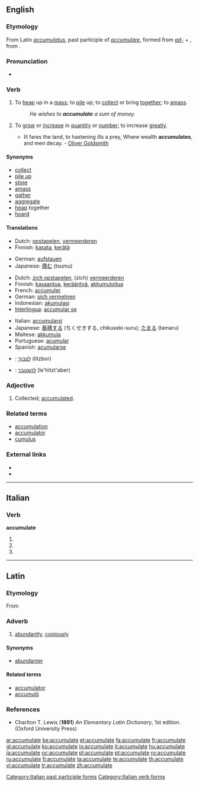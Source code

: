 ==English==

===Etymology===
From Latin ''[[accumulatus]]'', past participle of ''[[accumulare]]'', formed from ''[[ad-]]'' + {{term|cumulare||to heap}}, from {{term|cumulus||a heap}}.

===Pronunciation===
* {{IPA|/əˈkjuːmjʊˌleɪt/}}

===Verb===
{{en-verb|accumulat|ing}}

# {{transitive}} To [[heap]] up in a [[mass]]; to [[pile]] up; to [[collect]] or bring [[together]]; to [[amass]].
#: ''He wishes to '''accumulate''' a sum of money.''
# {{intransitive}} To [[grow]] or [[increase]] in [[quantity]] or [[number]]; to increase [[greatly]].
#* Ill fares the land, to hastening ills a prey, Where wealth '''accumulates''', and men decay. - [[w:Oliver Goldsmith|Oliver Goldsmith]]

====Synonyms====
* [[collect]]
* [[pile up]]
* [[store]]
* [[amass]]
* [[gather]]
* [[aggregate]]
* [[heap]] together
* [[hoard]]

====Translations====
{{trans-top|to pile up}}
* Dutch: [[opstapelen]], [[vermeerderen]]
* Finnish: [[kasata]], [[kerätä]]
{{trans-mid}}
* German: [[aufstauen]]
* Japanese: [[積む]] (tsumu)
{{trans-bottom}}

{{trans-top|to grow in number}}
* Dutch: [[zich opstapelen]], (zich) [[vermeerderen]]
* Finnish: [[kasaantua]], [[kerääntyä]], [[akkumuloitua]]
* French: [[accumuler]]
* German: [[sich vermehren]]
* Indonesian: [[akumulasi]]
* [[Interlingua]]: [[accumular se]]
{{trans-mid}}
* Italian: [[accumularsi]]
* Japanese: [[蓄積する]] (ちくせきする, chikuseki-suru); [[たまる]] (tamaru)
* Maltese: [[akkumula]]
* Portuguese: [[acumular]]
* Spanish: [[acumularse]]
{{trans-bottom}}

{{checktrans-top}}
* {{ttbc|Hebrew}}: [[לצבור]] (litzbor)
* {{ttbc|Hebrew}}: [[להצטבר]] (le'hitzt'aber)
{{checktrans-bottom}}

===Adjective===
{{en-adj|-}}

# {{rare}} Collected; [[accumulated]].

===Related terms===
* [[accumulation]]
* [[accumulator]]
* [[cumulus]]

===External links===
* {{R:Webster 1913}}
* {{R:Century 1911}}

----

==Italian==

===Verb===
'''accumulate'''

# {{form of|[[second-person|Second-person]] [[plural]] [[present tense]]|[[accumulare#Italian|accumulare]]|lang=Italian}}
# {{form of|Second-person plural [[imperative]]|accumulare#Italian|accumulare|lang=Italian}}
# {{form of|[[feminine|Feminine]] plural|[[accumulato]]}}

[[Category:Italian past participle forms]]
[[Category:Italian verb forms]]

----

==Latin==

===Etymology===
From {{term|accumulo|accumulō|amass, pile up|lang=la}}

===Adverb===
{{la-adv|accumulat|accumulāt|e}}

# [[abundantly]], [[copiously]]

====Synonyms====
* [[abundanter]]

====Related terms====
* [[accumulator#Latin|accumulator]]
* [[accumulo#Latin|accumulō]]

===References===
* Charlton T. Lewis ('''1891''') ''An Elementary Latin Dictionary'', 1st edition. (Oxford University Press)

[[ar:accumulate]]
[[be:accumulate]]
[[et:accumulate]]
[[fa:accumulate]]
[[fr:accumulate]]
[[gl:accumulate]]
[[ko:accumulate]]
[[io:accumulate]]
[[it:accumulate]]
[[hu:accumulate]]
[[ja:accumulate]]
[[oc:accumulate]]
[[pl:accumulate]]
[[pt:accumulate]]
[[ro:accumulate]]
[[ru:accumulate]]
[[fi:accumulate]]
[[ta:accumulate]]
[[te:accumulate]]
[[th:accumulate]]
[[vi:accumulate]]
[[tr:accumulate]]
[[zh:accumulate]]